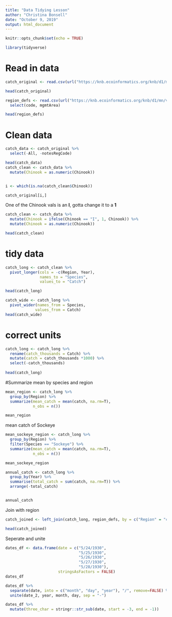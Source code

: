 ```yaml
---
title: "Data Tidying Lesson"
author: "Christina Bonsell"
date: "October 9, 2019"
output: html_document
---
```


```r
knitr::opts_chunk$set(echo = TRUE)
```

```r
library(tidyverse)
```


# Read in  data

```r
catch_original <- read.csv(url("https://knb.ecoinformatics.org/knb/d1/mn/v2/object/df35b.302.1", method = "libcurl"), stringsAsFactors = F)

head(catch_original)

region_defs <- read.csv(url("https://knb.ecoinformatics.org/knb/d1/mn/v2/object/df35b.303.1", method = "libcurl"), stringsAsFactors = F) %>% 
  select(code, mgmtArea)

head(region_defs)

```


# Clean data
```r
catch_data <- catch_original %>% 
  select(-All, -notesRegCode)

head(catch_data)
catch_clean <- catch_data %>% 
  mutate(Chinook = as.numeric(Chinook))


i <- which(is.na(catch_clean$Chinook))

catch_original[i,]
```
One of the Chinook vals is an **I**, gotta change it to a **1**

```r
catch_clean <- catch_data %>% 
  mutate(Chinook = ifelse(Chinook == "I", 1, Chinook)) %>% 
  mutate(Chinook = as.numeric(Chinook))

head(catch_clean)
```

# tidy data
```r
catch_long <- catch_clean %>% 
  pivot_longer(cols = -c(Region, Year), 
               names_to = "Species", 
               values_to = "Catch")

head(catch_long)

catch_wide <- catch_long %>% 
  pivot_wider(names_from = Species,
             values_from = Catch)
head(catch_wide)
```

# correct units
```r
catch_long <- catch_long %>% 
  rename(catch_thousands = Catch) %>% 
  mutate(catch = catch_thousands *1000) %>% 
  select(-catch_thousands)
  
head(catch_long)
```
#Summarize
mean by species and region
```r
mean_region <- catch_long %>% 
  group_by(Region) %>% 
  summarize(mean_catch = mean(catch, na.rm=T),
            n_obs = n())

mean_region
```
mean catch of Sockeye
```r
mean_sockeye_region <- catch_long %>% 
  group_by(Region) %>% 
  filter(Species == "Sockeye") %>% 
  summarize(mean_catch = mean(catch, na.rm=T),
            n_obs = n())

mean_sockeye_region

```
```r
annual_catch <- catch_long %>% 
  group_by(Year) %>% 
  summarise(total_catch = sum(catch, na.rm=T)) %>% 
  arrange(-total_catch)


annual_catch
```
Join with region
```r
catch_joined <- left_join(catch_long, region_defs, by = c("Region" = "code"))

head(catch_joined)
```
Seperate and unite
```r
dates_df <- data.frame(date = c("5/24/1930",
                                "5/25/1930",
                                "5/26/1930",
                                "5/27/1930",
                                "5/28/1930"),
                       stringsAsFactors = FALSE)
dates_df

dates_df %>% 
  separate(date, into = c("month", "day", "year"), "/", remove=FALSE) %>% 
  unite(date_2, year, month, day, sep = "-")

dates_df %>% 
  mutate(three_char = stringr::str_sub(date, start = -3, end = -1))






```

